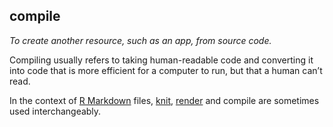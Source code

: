 ## compile

<dfn>To create another resource, such as an app, from source code.</dfn>

Compiling usually refers to taking human-readable code and converting it into code that is more efficient for a computer to run, but that a human can't read.

In the context of [R Markdown](r.html#r-markdown) files, [knit](k.html#knit), [render](r.html#render) and compile are sometimes used interchangeably.
